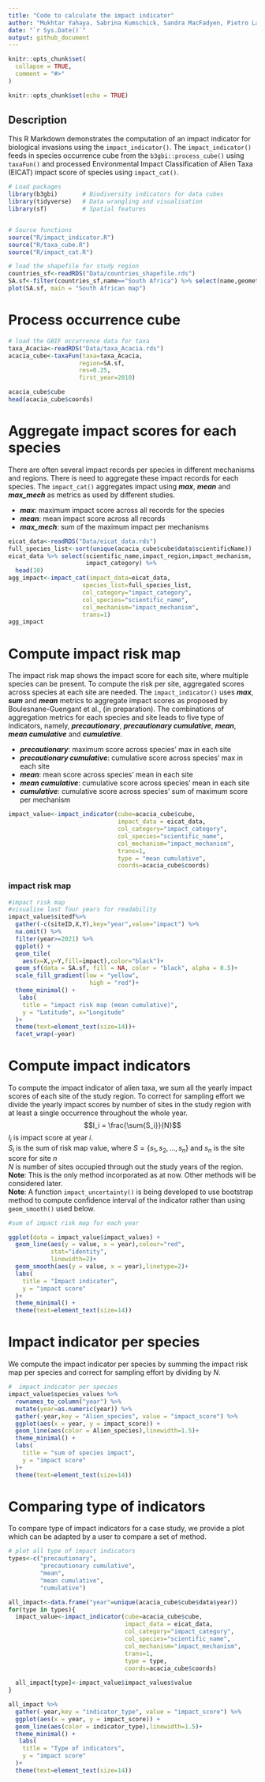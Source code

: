 ```yaml
---
title: "Code to calculate the impact indicator"
author: "Mukhtar Yahaya, Sabrina Kumschick, Sandra MacFadyen, Pietro Landi, Cang Hui"
date: "`r Sys.Date()`"
output: github_document
---
```


<!-- README.md is generated from README.Rmd. Please edit that file -->

```r
knitr::opts_chunk$set(
  collapse = TRUE,
  comment = "#>"
)
```


<!-- badges: start -->
<!-- badges: end -->


```r
knitr::opts_chunk$set(echo = TRUE)
```

## Description

This R Markdown demonstrates the computation of an impact indicator for biological invasions using the `impact_indicator()`. The `impact_indicator()` feeds in species occurrence cube from the `b3gbi::process_cube()` using `taxaFun()` and processed 
Environmental Impact Classification of Alien Taxa (EICAT) impact score of species
using `impact_cat()`.

```r
# Load packages
library(b3gbi)       # Biodiversity indicators for data cubes
library(tidyverse)   # Data wrangling and visualisation
library(sf)          # Spatial features


# Source functions
source("R/impact_indicator.R")
source("R/taxa_cube.R")
source("R/impact_cat.R")

```

```r
# load the shapefile for study region
countries_sf<-readRDS("Data/countries_shapefile.rds")
SA.sf<-filter(countries_sf,name=="South Africa") %>% select(name,geometry)
plot(SA.sf, main = "South African map")
```

# Process occurrence cube
```r
# load the GBIF occurrence data for taxa
taxa_Acacia<-readRDS("Data/taxa_Acacia.rds")
acacia_cube<-taxaFun(taxa=taxa_Acacia,
                    region=SA.sf,
                    res=0.25,
                    first_year=2010)

acacia_cube$cube
head(acacia_cube$coords)
```
# Aggregate impact scores for each species

There are often several impact records per species in different mechanisms and regions. There is need to aggregate these impact records for each species. The 
`impact_cat()` aggregates impact using ***max***, ***mean*** and  ***max_mech*** as metrics as used by different studies. 

- ***max***: maximum impact score across all records for the species\
- ***mean***: mean impact score across all records\
- ***max_mech***: sum of the maximum impact per mechanisms

```r
eicat_data<-readRDS("Data/eicat_data.rds")
full_species_list<-sort(unique(acacia_cube$cube$data$scientificName))
eicat_data %>% select(scientific_name,impact_region,impact_mechanism,
                      impact_category) %>% 
  head(10)
agg_impact<-impact_cat(impact_data=eicat_data,
                     species_list=full_species_list,
                     col_category="impact_category",
                     col_species="scientific_name",
                     col_mechanism="impact_mechanism",
                     trans=1)
agg_impact
```
# Compute impact risk map


The impact risk map shows the impact score for each site, where multiple species can be present. To compute the risk per site, aggregated scores across species at each site are needed. The 
`impact_indicator()` uses ***max***, ***sum*** and ***mean*** metrics to aggregate
impact scores as proposed by Boulesnane-Guengant et al., (in preparation). The combinations of aggregation metrics for each species and site leads to five type of
indicators, namely, ***precautionary***, ***precautionary cumulative***, ***mean***, ***mean cumulative*** and ***cumulative***.\


- ***precautionary***: maximum score across species' max in each site\
- ***precautionary cumulative***: cumulative score across species' max in each site\
- ***mean***: mean score across species' mean in each site\
- ***mean cumulative***: cumulative score across species' mean in each site\
- ***cumulative***: cumulative score across species' sum of maximum score per mechanism\
```r
impact_value<-impact_indicator(cube=acacia_cube$cube,
                               impact_data = eicat_data,
                               col_category="impact_category",
                               col_species="scientific_name",
                               col_mechanism="impact_mechanism",
                               trans=1,
                               type = "mean cumulative",
                               coords=acacia_cube$coords)
```
### impact risk map
```r
#impact risk map
#visualise last four years for readability
impact_value$sitedf%>% 
  gather(-c(siteID,X,Y),key="year",value="impact") %>% 
  na.omit() %>% 
  filter(year>=2021) %>% 
  ggplot() +
  geom_tile(
    aes(x=X,y=Y,fill=impact),color="black")+
  geom_sf(data = SA.sf, fill = NA, color = "black", alpha = 0.5)+
  scale_fill_gradient(low = "yellow",
                       high = "red")+
  theme_minimal() +
   labs(
    title = "impact risk map (mean cumulative)",
    y = "Latitude", x="Longitude"
  )+
  theme(text=element_text(size=14))+
  facet_wrap(~year)
```

# Compute impact indicators

To compute the impact indicator of alien taxa, we sum all the yearly impact scores of each site of the study region. To correct for sampling effort we divide the yearly impact scores by number of sites in the study region with at least a single occurrence throughout the whole year.\
$$I_i = \frac{\sum{S_i}}{N}$$
$I_i$ is impact score at year $i$.\
$S_i$ is the sum of risk map value, where $S=\{s_1,s_2,...,s_n\}$ and $s_n$ is the site score for site $n$\
$N$ is number of sites occupied through out the study years of the region.\
**Note**: This is the only method incorporated as at now. Other methods will be considered later.\
**Note**: A function `impact_uncertainty()` is being developed to use bootstrap 
method to compute confidence interval of the indicator rather than using `geom_smooth()`
used below.
```r
#sum of impact risk map for each year

ggplot(data = impact_value$impact_values) +
  geom_line(aes(y = value, x = year),colour="red",
            stat="identity",
            linewidth=2)+
  geom_smooth(aes(y = value, x = year),linetype=2)+
  labs(
    title = "Impact indicator",
    y = "impact score"
  )+
  theme_minimal() +
  theme(text=element_text(size=14))
```

# Impact indicator per species

We compute the impact indicator per species by summing the impact risk map per species and correct for sampling effort by dividing by $N$.
```r
#  impact indicator per species
impact_value$species_values %>%
  rownames_to_column("year") %>%
  mutate(year=as.numeric(year)) %>%
  gather(-year,key = "Alien_species", value = "impact_score") %>%
  ggplot(aes(x = year, y = impact_score)) +
  geom_line(aes(color = Alien_species),linewidth=1.5)+
  theme_minimal() +
  labs(
    title = "sum of species impact",
    y = "impact score"
  )+
  theme(text=element_text(size=14))

```

# Comparing type of indicators

To compare type of impact indicators for a case study, we provide a plot which can
be adapted by a user to compare a set of method.

```r
# plot all type of impact indicators
types<-c("precautionary",
         "precautionary cumulative",
         "mean",
         "mean cumulative",
         "cumulative")

all_impact<-data.frame("year"=unique(acacia_cube$cube$data$year))
for(type in types){
  impact_value<-impact_indicator(cube=acacia_cube$cube,
                                 impact_data = eicat_data,
                                 col_category="impact_category",
                                 col_species="scientific_name",
                                 col_mechanism="impact_mechanism",
                                 trans=1,
                                 type = type,
                                 coords=acacia_cube$coords)
  
  all_impact[type]<-impact_value$impact_values$value
}

all_impact %>%
  gather(-year,key = "indicator_type", value = "impact_score") %>% 
  ggplot(aes(x = year, y = impact_score)) +
  geom_line(aes(color = indicator_type),linewidth=1.5)+
  theme_minimal() +
   labs(
    title = "Type of indicators",
    y = "impact score"
  )+
  theme(text=element_text(size=14))
```
